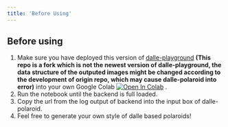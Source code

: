 ```yaml
---
title: 'Before Using'
---
```


## Before using

1. Make sure you have deployed this version of [dalle-playground](https://github.com/Kiotlin/dalle-playground) **(This repo is a fork which is not the newest version of dalle-playground, the data structure of the outputed images might be changed according to the development of origin repo, which may cause dalle-polaroid into error)** into your own Google Colab [![Open In Colab](https://colab.research.google.com/assets/colab-badge.svg)](https://colab.research.google.com/drive/1VFnRR2SvDMUTNQgcJGlJi0F_Kogtq50m?usp=sharing) .
2. Run the notebook until the backend is full loaded.
3. Copy the url from the log output of backend into the input box of dalle-polaroid.
4. Feel free to generate your own style of dalle based polaroids!